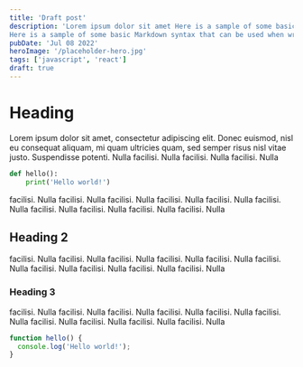 ```yaml
---
title: 'Draft post'
description: 'Lorem ipsum dolor sit amet Here is a sample of some basic Markdown syntax that can be used when writing Markdown content in Astro. 
Here is a sample of some basic Markdown syntax that can be used when writing Markdown content in Astro.'
pubDate: 'Jul 08 2022'
heroImage: '/placeholder-hero.jpg'
tags: ['javascript', 'react']
draft: true
---
```


# Heading

Lorem ipsum dolor sit amet, consectetur adipiscing elit. Donec euismod, nisl eu
consequat aliquam, mi quam ultricies quam, sed semper risus nisl vitae justo.
Suspendisse potenti. Nulla facilisi. Nulla facilisi. Nulla facilisi. Nulla

```python
def hello():
    print('Hello world!')
```

facilisi. Nulla facilisi. Nulla facilisi. Nulla facilisi. Nulla facilisi. Nulla
facilisi. Nulla facilisi. Nulla facilisi. Nulla facilisi. Nulla facilisi. Nulla

## Heading 2

facilisi. Nulla facilisi. Nulla facilisi. Nulla facilisi. Nulla facilisi. Nulla
facilisi. Nulla facilisi. Nulla facilisi. Nulla facilisi. Nulla facilisi. Nulla

### Heading 3

facilisi. Nulla facilisi. Nulla facilisi. Nulla facilisi. Nulla facilisi. Nulla
facilisi. Nulla facilisi. Nulla facilisi. Nulla facilisi. Nulla facilisi. Nulla

```js
function hello() {
  console.log('Hello world!');
}
```
